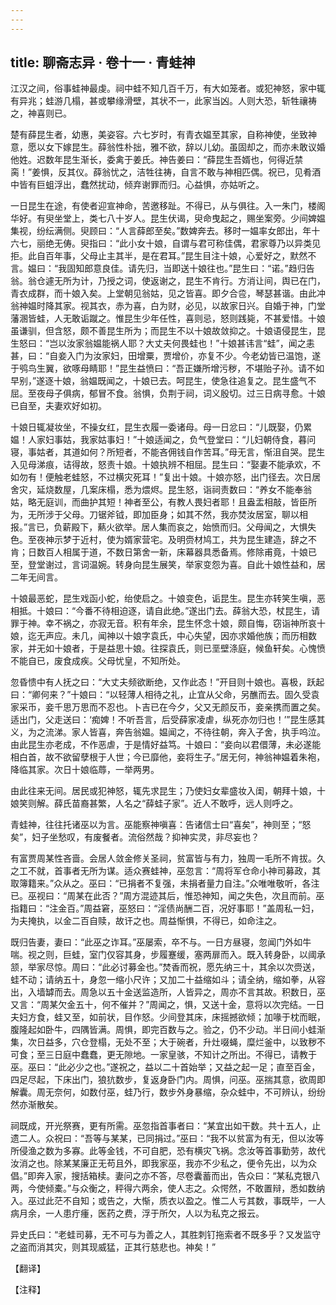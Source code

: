 ```yaml
---
---
---
```

title: 聊斋志异 · 卷十一 · 青蛙神
---

江汉之间，俗事蛙神最虔。祠中蛙不知几百千万，有大如笼者。或犯神怒，家中辄有异兆；蛙游几榻，甚或攀缘滑壁，其状不一，此家当凶。人则大恐，斩牲禳祷之，神喜则已。

楚有薛昆生者，幼惠，美姿容。六七岁时，有青衣媪至其家，自称神使，坐致神意，愿以女下嫁昆生。薛翁性朴拙，雅不欲，辞以儿幼。虽固却之，而亦未敢议婚他姓。迟数年昆生渐长，委禽于姜氏。神告姜曰：“薛昆生吾婿也，何得近禁脔！”姜惧，反其仪。薛翁忧之，洁牲往祷，自言不敢与神相匹偶。祝已，见肴酒中皆有巨蛆浮出，蠢然扰动，倾弃谢罪而归。心益惧，亦姑听之。

一日昆生在途，有使者迎宣神命，苦邀移趾。不得已，从与俱往。入一朱门，楼阁华好。有臾坐堂上，类七八十岁人。昆生伏谒，臾命曳起之，赐坐案旁。少间婢媪集视，纷纭满侧。臾顾曰：“人言薛郎至矣。”数婢奔去。移时一媪率女郎出，年十六七，丽绝无俦。臾指曰：“此小女十娘，自谓与君可称佳偶，君家尊乃以异类见拒。此自百年事，父母止主其半，是在君耳。”昆生目注十娘，心爱好之，默然不言。媪曰：“我固知郎意良佳。请先归，当即送十娘往也。”昆生曰：“诺。”趋归告翁。翁仓遽无所为计，乃授之词，使返谢之，昆生不肯行。方消让间，舆已在门，青衣成群，而十娘入矣。上堂朝见翁姑，见之皆喜。即夕合卺，琴瑟甚谐。由此冲翁神媪时降其家。视其衣，赤为喜，白为财，必见，以故家日兴。自婚于神，门堂藩溷皆蛙，人无敢诟蹴之。惟昆生少年任性，喜则忌，怒则践毙，不甚爱惜。十娘虽谦驯，但含怒，颇不善昆生所为；而昆生不以十娘故敛抑之。十娘语侵昆生，昆生怒曰：“岂以汝家翁媪能祸人耶？大丈夫何畏蛙也！”十娘甚讳言“蛙”，闻之恚甚，曰：“自妾入门为汝家妇，田增粟，贾增价，亦复不少。今老幼皆已温饱，遂于鸮鸟生翼，欲啄母睛耶！”昆生益愤曰：“吾正嫌所增污秽，不堪贻子孙。请不如早别，”遂逐十娘，翁媪既闻之，十娘已去。呵昆生，使急往追复之。昆生盛气不屈。至夜母子俱病，郁冒不食。翁惧，负荆于祠，词义殷切。过三日病寻愈。十娘已自至，夫妻欢好如初。

十娘日辄凝妆坐，不操女红，昆生衣履一委诸母。母一日忿曰：“儿既娶，仍累媪！人家妇事姑，我家姑事妇！”十娘适闻之，负气登堂曰：“儿妇朝侍食，暮问寝，事姑者，其道如何？所短者，不能吝佣钱自作苦耳。”母无言，惭沮自哭。昆生入见母涕痕，诘得故，怒责十娘。十娘执辨不相屈。昆生曰：“娶妻不能承欢，不如勿有！便触老蛙怒，不过横灾死耳！”复出十娘。十娘亦怒，出门径去。次日居舍灾，延烧数屋，几案床榻，悉为煨烬。昆生怒，诣祠责数曰：“养女不能奉翁姑，略无庭训，而曲护其短！神者至公，有教人畏妇者耶！且盎盂相敲，皆臣所为，无所涉于父母。刀锯斧钺，即加臣身；如其不然，我亦焚汝居室，聊以相报。”言已，负薪殿下，爇火欲举。居人集而哀之，始愤而归。父母闻之，大惧失色。至夜神示梦于近村，使为婿家营宅。及明赍材鸠工，共为昆生建造，辞之不肯；日数百人相属于道，不数日第舍一新，床幕器具悉备焉。修除甫竟，十娘已至，登堂谢过，言词温婉。转身向昆生展笑，举家变怨为喜。自此十娘性益和，居二年无间言。

十娘最恶蛇，昆生戏函小蛇，绐使启之。十娘变色，诟昆生。昆生亦转笑生嗔，恶相抵。十娘曰：“今番不待相迫逐，请自此绝。”遂出门去。薛翁大恐，杖昆生，请罪于神。幸不祸之，亦寂无音。积有年余，昆生怀念十娘，颇自悔，窃诣神所哀十娘，迄无声应。未几，闻神以十娘字袁氏，中心失望，因亦求婚他族；而历相数家，并无如十娘者，于是益思十娘。往探袁氏，则已垩壁涤庭，候鱼轩矣。心愧愤不能自已，废食成疾。父母忧皇，不知所处。

忽昏愦中有人抚之曰：“大丈夫频欲断绝，又作此态！”开目则十娘也。喜极，跃起曰：“卿何来？”十娘曰：“以轻薄人相待之礼，止宜从父命，另醮而去。固久受袁家采币，妾千思万思而不忍也。卜吉已在今夕，父又无颜反币，妾亲携而置之矣。适出门，父走送曰：‘痴婢！不听吾言，后受薛家凌虐，纵死亦勿归也！’”昆生感其义，为之流涕。家人皆喜，奔告翁媪。媪闻之，不待往朝，奔入子舍，执手呜泣。由此昆生亦老成，不作恶虐，于是情好益笃。十娘曰：“妾向以君儇薄，未必遂能相白首，故不欲留孽根于人世；今已靡他，妾将生子。”居无何，神翁神媪着朱袍，降临其家。次日十娘临蓐，一举两男。

由此往来无间。居民或犯神怒，辄先求昆生；乃使妇女辈盛妆入闺，朝拜十娘，十娘笑则解。薛氏苗裔甚繁，人名之“薛蛙子家”。近人不敢呼，远人则呼之。

青蛙神，往往托诸巫以为言。巫能察神嗔喜：告诸信士曰“喜矣”，神则至；“怒矣”，妇子坐愁叹，有废餐者。流俗然哉？抑神实灵，非尽妄也？

有富贾周某性吝啬。会居人敛金修关圣祠，贫富皆与有力，独周一毛所不肯拔。久之工不就，首事者无所为谋。适众赛蛙神，巫忽言：“周将军仓命小神司募政，其取簿籍来。”众从之。巫曰：“已捐者不复强，未捐者量力自注。”众唯唯敬听，各注已。巫视曰：“周某在此否？”周方混迹其后，惟恐神知，闻之失色，次且而前。巫指籍曰：“注金百。”周益窘，巫怒曰：“淫债尚酬二百，况好事耶！”盖周私一妇，为夫掩执，以金二百自赎，故讦之也。周益惭惧，不得已，如命注之。

既归告妻，妻曰：“此巫之诈耳。”巫屡索，卒不与。一日方昼寝，忽闻门外如牛喘。视之则，巨蛙，室门仅容其身，步履蹇缓，塞两扉而入。既入转身卧，以阈承颔，举家尽惊。周曰：“此必讨募金也。”焚香而祝，愿先纳三十，其余以次赍送，蛙不动；请纳五十，身忽一缩小尺许；又加二十益缩如斗；请全纳，缩如拳，从容出，入墙罅而去。周急以五十金送监造所，人皆异之，周亦不言其故。积数日，巫又言：“周某欠金五十，何不催并？”周闻之，惧，又送十金，意将以次完结。一日夫妇方食，蛙又至，如前状，目作怒。少间登其床，床摇撼欲倾；加喙于枕而眠，腹隆起如卧牛，四隅皆满。周惧，即完百数与之。验之，仍不少动。半日间小蛙渐集，次日益多，穴仓登榻，无处不至；大于碗者，升灶啜蝇，糜烂釜中，以致秽不可食；至三日庭中蠢蠢，更无隙地。一家皇骇，不知计之所出。不得已，请教于巫。巫曰：“此必少之也。”遂祝之，益以二十首始举；又益之起一足；直至百金，四足尽起，下床出门，狼犺数步，复返身卧门内。周惧，问巫。巫揣其意，欲周即解囊。周无奈何，如数付巫，蛙乃行，数步外身暴缩，杂众蛙中，不可辨认，纷纷然亦渐散矣。

祠既成，开光祭赛，更有所需。巫忽指首事者曰：“某宜出如干数。共十五人，止遗二人。众祝曰：“吾等与某某，已同捐过。”巫曰：“我不以贫富为有无，但以汝等所侵渔之数为多寡。此等金钱，不可自肥，恐有横灾飞祸。念汝等首事勤劳，故代汝消之也。除某某廉正无苟且外，即我家巫，我亦不少私之，便令先出，以为众倡。”即奔入家，搜括箱椟。妻问之亦不答，尽卷囊蓄而出，告众曰：“某私克银八两，今使倾橐。”与众衡之，秤得六两余，使人志之。众愕然，不敢置辩，悉如数纳入。巫过此茫不自知；或告之，大惭，质衣以盈之。惟二人亏其数，事既毕，一人病月余，一人患疔瘇，医药之费，浮于所欠，人以为私克之报云。

异史氏曰：“老蛙司募，无不可与为善之人，其胜刺钉拖索者不既多乎？又发监守之盗而消其灾，则其现威猛，正其行慈悲也。神矣！”

【翻译】

【注释】

